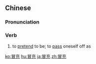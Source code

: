 ==Chinese==
{{zh-forms}}

===Pronunciation===
{{zh-pron
|m=màochōng
|cat=v
}}

===Verb===
{{zh-verb}}

# to [[pretend]] to be; to [[pass]] oneself off as

[[ko:冒充]]
[[hu:冒充]]
[[ja:冒充]]
[[zh:冒充]]